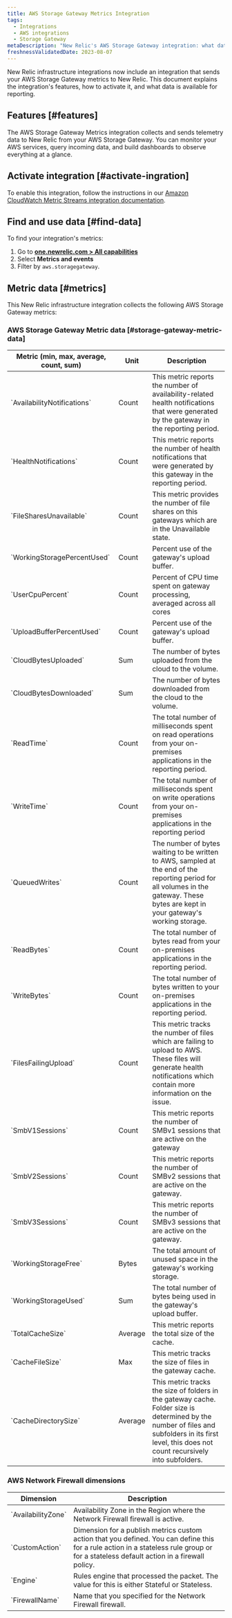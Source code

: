 ```yaml
---
title: AWS Storage Gateway Metrics Integration
tags:
  - Integrations
  - AWS integrations
  - Storage Gateway
metaDescription: "New Relic's AWS Storage Gateway integration: what data it reports and how to enable it."
freshnessValidatedDate: 2023-08-07
---
```


New Relic infrastructure integrations now include an integration that sends your AWS Storage Gateway metrics to New Relic. This document explains the integration's features, how to activate it, and what data is available for reporting.

## Features [#features]

The AWS Storage Gateway Metrics integration collects and sends telemetry data to New Relic from your AWS Storage Gateway. You can monitor your AWS services, query incoming data, and build dashboards to observe everything at a glance.

## Activate integration [#activate-ingration]

To enable this integration, follow the instructions in our [Amazon CloudWatch Metric Streams integration documentation](/docs/infrastructure/amazon-integrations/connect/aws-metric-stream-setup/).

## Find and use data [#find-data]

To find your integration's metrics:

1. Go to **[one.newrelic.com > All capabilities](https://one.newrelic.com/all-capabilities)**
2. Select **Metrics and events**
3. Filter by `aws.storagegateway`.

## Metric data [#metrics]

This New Relic infrastructure integration collects the following AWS Storage Gateway metrics:

### AWS Storage Gateway Metric data [#storage-gateway-metric-data]

<table>
  <thead>
    <tr>
      <th style={{ width: "200px" }}>
      Metric (min, max, average, count, sum)  
      </th>
      <th>
      Unit  
      </th>
      <th>
      Description
      </th>
    </tr>
  </thead>
  <tbody>
    <tr>
      <td>
      `AvailabilityNotifications`
      </td>
      <td>
      Count
      </td>
      <td>
      This metric reports the number of availability-related health notifications that were generated by the gateway in the reporting period.
      </td>
    </tr>
    <tr>
      <td>
      `HealthNotifications`
      </td>
      <td>
      Count
      </td>
      <td>
      This metric reports the number of health notifications that were generated by this gateway in the reporting period.
      </td>
    </tr>
    <tr>
      <td>
      `FileSharesUnavailable`
      </td>
      <td>
      Count
      </td>
      <td>
      This metric provides the number of file shares on this gateways which are in the Unavailable state.
      </td>
    </tr>
    <tr>
      <td>
      `WorkingStoragePercentUsed`
      </td>
      <td>
      Count
      </td>
      <td>
      Percent use of the gateway's upload buffer.
      </td>
    </tr>
    <tr>
      <td>
      `UserCpuPercent`
      </td>
      <td>
      Count
      </td>
      <td>
     Percent of CPU time spent on gateway processing, averaged across all cores
      </td>
    </tr>
    <tr>
      <td>
      `UploadBufferPercentUsed`
      </td>
      <td>
      Count
      </td>
      <td>
      Percent use of the gateway's upload buffer.
      </td>
    </tr>
    <tr>
      <td>
      `CloudBytesUploaded`
      </td>
      <td>
      Sum
      </td>
      <td>
      The number of bytes uploaded from the cloud to the volume.
      </td>
    </tr>
    <tr>
      <td>
      `CloudBytesDownloaded`
      </td>
      <td>
      Sum
      </td>
      <td>
      The number of bytes downloaded from the cloud to the volume.
      </td>
    </tr>
    <tr>
      <td>
      `ReadTime`
      </td>
      <td>
      Count
      </td>
      <td>
      The total number of milliseconds spent on read operations from your on-premises applications in the reporting period.
      </td>
    </tr>
    <tr>
      <td>
      `WriteTime`
      </td>
      <td>
      Count
      </td>
      <td>
      The total number of milliseconds spent on write operations from your on-premises applications in the reporting period
      </td>
    </tr>
    <tr>
      <td>
      `QueuedWrites`
      </td>
      <td>
      Count
      </td>
      <td>
      The number of bytes waiting to be written to AWS, sampled at the end of the reporting period for all volumes in the gateway. These bytes are kept in your gateway's working storage.
      </td>
    </tr>
    <tr>
      <td>
      `ReadBytes`
      </td>
      <td>
      Count
      </td>
      <td>
      	The total number of bytes read from your on-premises applications in the reporting period.
      </td>
    </tr>
    <tr>
      <td>
      `WriteBytes`
      </td>
      <td>
      Count
      </td>
      <td>
      The total number of bytes written to your on-premises applications in the reporting period.
      </td>
    </tr>
    <tr>
      <td>
      `FilesFailingUpload`
      </td>
      <td>
      Count
      </td>
      <td>
      This metric tracks the number of files which are failing to upload to AWS. These files will generate health notifications which contain more information on the issue.
      </td>
    </tr>
    <tr>
      <td>
      `SmbV1Sessions`
      </td>
      <td>
      Count
      </td>
      <td>
      This metric reports the number of SMBv1 sessions that are active on the gateway
      </td>
    </tr>
    <tr>
      <td>
      `SmbV2Sessions`
      </td>
      <td>
      Count
      </td>
      <td>
     This metric reports the number of SMBv2 sessions that are active on the gateway.
      </td>
    </tr>
    <tr>
      <td>
      `SmbV3Sessions`
      </td>
      <td>
      Count
      </td>
      <td>
     	This metric reports the number of SMBv3 sessions that are active on the gateway.
      </td>
    </tr>
    <tr>
      <td>
      `WorkingStorageFree`
      </td>
      <td>
      Bytes
      </td>
      <td>
     The total amount of unused space in the gateway's working storage. 
      </td>
    </tr>
    <tr>
      <td>
      `WorkingStorageUsed`
      </td>
      <td>
      Sum
      </td>
      <td>
     	The total number of bytes being used in the gateway's upload buffer.
      </td>
    </tr>
    <tr>
      <td>
      `TotalCacheSize`
      </td>
      <td>
      Average
      </td>
      <td>
     	This metric reports the total size of the cache.
      </td>
    </tr>
     <tr>
      <td>
      `CacheFileSize`
      </td>
      <td>
      Max
      </td>
      <td>
     	This metric tracks the size of files in the gateway cache.
      </td>
    </tr>
  <tr>
      <td>
      `CacheDirectorySize`
      </td>
      <td>
      Average
      </td>
      <td>
     	This metric tracks the size of folders in the gateway cache. Folder size is determined by the number of files and subfolders in its first level, this does not count recursively into subfolders.
      </td>
    </tr>
  </tbody>
</table>

### AWS Network Firewall dimensions

<table>
  <thead>
    <tr>
      <th style={{ width: "200px" }}>
      Dimension  
      </th>
      <th>
      Description
      </th>
    </tr>
  </thead>
  <tbody>
    <tr>
      <td>
      `AvailabilityZone`
      </td>
      <td>
      Availability Zone in the Region where the Network Firewall firewall is active.
      </td>
    </tr>
    <tr>
      <td>
      `CustomAction`
      </td>
      <td>
      Dimension for a publish metrics custom action that you defined. You can define this for a rule action in a stateless rule group or for a stateless default action in a firewall policy.
      </td>
    </tr>
    <tr>
      <td>
      `Engine`
      </td>
      <td>
      Rules engine that processed the packet. The value for this is either Stateful or Stateless.
      </td>
    </tr>
    <tr>
      <td>
      `FirewallName`
      </td>
      <td>
      Name that you specified for the Network Firewall firewall.
      </td>
    </tr>
  </tbody>
</table>
